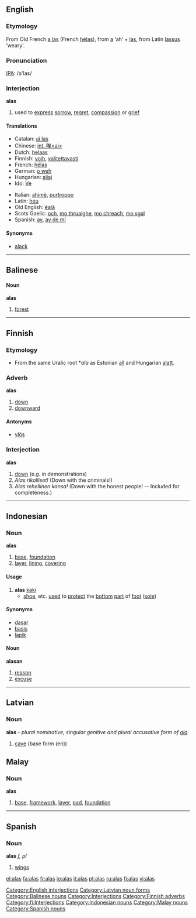 ==English==
===Etymology===
From Old French [[a las]] (French [[hélas]]), from [[a]] ‘ah’ + [[las]], from Latin [[lassus]] ‘weary’.

===Pronunciation===
[[IPA]]: /ə'las/

===Interjection===
'''alas'''

#used to [[express]] [[sorrow]], [[regret]], [[compassion]] or [[grief]]

====Translations====
{{trans-top|exclamation of sorrow}}
*Catalan: [[ai las]]
*Chinese: [[int. 唉<ai>]]
*Dutch: [[helaas]]
*Finnish: [[voih]], [[valitettavasti]]
*French: [[hélas]]
*German: [[o weh]]
*Hungarian: [[ajjaj]]
*Ido: [[Ve]]
{{trans-mid}}
*Italian: [[ahimè]], [[purtroppo]]
*Latin: [[Heu|heu]]
*Old English: [[eala|ēalā]]
*Scots Gaelic: [[och]], [[mo thruaighe]], [[mo chreach]], [[mo sgal]]
*Spanish: [[ay]], [[ay de mí]]
{{trans-bottom}}

====Synonyms====
*[[alack]]

[[Category:English interjections]]
----

==Balinese==

====Noun====
'''alas'''

# [[forest]]

----

==Finnish==
{{Finnish index|al}}

===Etymology===
*From the same Uralic root *''ala'' as Estonian [[all]] and Hungarian [[alatt]].

===Adverb===
'''alas'''

#[[down]]
#[[downward]]

====Antonyms====
*[[ylös]]

===Interjection===
'''alas'''

#[[down]] (e.g. in demonstrations)
#''Alas rikolliset!'' (Down with the criminals!)
#''Alas rehellinen kansa!'' (Down with the honest people! -- Included for completeness.)

----

==Indonesian==

===Noun===
'''alas'''

# [[base]], [[foundation]]
# [[layer]], [[lining]], [[covering]]

====Usage====
# '''alas''' [[kaki]]
#* [[shoe]], etc. [[use]]d to [[protect]] the [[bottom]] [[part]] of [[foot]] ([[sole]])

====Synonyms====
* [[dasar]]
* [[basis]]
* [[lapik]]

====Noun====
'''alasan'''

# [[reason]]
# [[excuse]]

----

==Latvian==
===Noun===
'''alas''' - ''plural nominative, singular genitive and plural accusative form of [[ala]]''
#[[cave]] (base form (en))
{{lv-noun-d4|al|a}}
[[Category:Latvian noun forms]]

==Malay==

===Noun===
'''alas'''

# [[base]], [[framework]], [[layer]], [[pad]], [[foundation]]

----

==Spanish==

===Noun===
'''alas''' ''f, pl''

#[[wing]]s

[[Category:Balinese nouns]]
[[Category:Interjections]]
[[Category:Finnish adverbs]]
[[Category:fi:Interjections]]
[[Category:Indonesian nouns]]
[[Category:Malay nouns]]
[[Category:Spanish nouns]]

[[el:alas]]
[[fa:alas]]
[[fr:alas]]
[[io:alas]]
[[it:alas]]
[[pt:alas]]
[[ru:alas]]
[[fi:alas]]
[[vi:alas]]